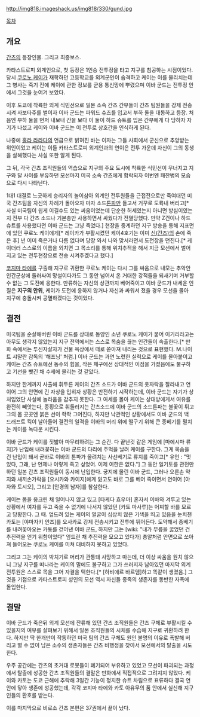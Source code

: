 http://img818.imageshack.us/img818/330/gund.jpg

[[목차]]
== 개요 ==
[[간츠]]의 등장인물. 그리고 최종보스.

카타스트로피 외계인으로, 첫 등장은 1인승 전투정을 타고 지구를 침공하는 시점이었다. 
당시 [[쿠로노 케이]]가 재학하던 고등학교를 외계군인이 습격하고 케이는 이를 물리치는데 그 병사는 죽기 전에 케이에 관한 정보를 군용 통신망에 뿌렸으며 이바 군드는 전투정 안에서 그것을 눈여겨 보았다.

이후 도쿄에 착륙한 외계 식민선으로 일본 소속 간츠 간부들이 간츠 팀원들을 강제 전송시켜 사보타주를 벌이자 이바 군드는 파워드 슈츠를 입고서 부하 둘을 대동하고 등장. 처음엔 부하 둘을 먼저 내보내 간을 보다 이 둘이 하드 슈트를 입은 간부에게 다 당하자 자기가 나섰고 케이와 이바 군드는 이 전투로 상호간을 인식하게 된다.

나중에 [[훌라 라라다]]의 언급으로 밝혀진 바는 이자는 그들 사회에서 군신으로 추앙받는 위인이었고 케이는 이들 카타스트로피 외계인과의 연이은 전투 가운데 자신이 그의 동생을 살해했다는 사실 또한 알게 된다.

그 뒤, 각국 간츠 조직원들의 역습으로 지구의 주요 도시에 착륙한 식민선이 무너지고 지구와 달 사이를 부유하던 모선마저 미국 소속 간츠에게 함락되자 이번엔 패잔병의 모습으로 다시 나타난다. 

1대1 대결로 느긋하게 승리자의 놀이삼아 외계인 전투원들을 근접전으로만 죽여대던 미국 간츠팀을 자신의 차례가 돌아오자 마자 소드[[톤파]]만 들고서 거꾸로 도륙내 버리고[* 사실 미국팀이 쉽게 이길수도 있는 싸움이었는데 단순한 허세였는지 아니면 방심이였는지 전부 다 간츠 소드나 기본총만 사용하면서 싸웠다가 전멸당했다. 만약 Z건이나 하드슈트를 사용했다면 이바 군드는 그냥 죽었다.] 현장을 중계하던 지구 방송을 통해 지표면에 있던 쿠로노 케이에게[* 레이카가 부활시켰던 케이4호기는 이미 [[신(간츠)]]의 손에 죽은 후] 넌 이미 죽은거나 다름 없다며 당장 와서 나와 맞서라면서 도전장을 던진다.[* 케이더러 스스로의 이름을 외치면 그 목소리를 통해 위치추적을 해서 지금 모선에서 벌어지고 있는 전투현장으로 전송 시켜주겠다고 했다.]

[[코지마 타에]]를 구출해 지구로 귀환한 쿠로노 케이는 다시 그를 싸움으로 내모는 추악안 인간군상에 둘러싸여 망설이다가도 그 동안 넘어서 온 거대한 강적들을 되새기며 거부할 수 없는 그 도전에 응한다. 만류하는 자신의 상관까지 베어죽이고 이바 군드가 내세운 인질은 '''지구의 안위''', 케이가 도전에 응하지 않거나 자신과 싸워서 졌을 경우 모선을 몰아 지구에 충돌시켜 공멸하겠다는 것이었다.

== 결전 ==

미국팀을 순살해버린 이바 군드를 상대로 동양인 소년 쿠로노 케이가 붙어 이기리라고는 아무도 생각지 않았는지 지구 전역에서는 스스로 목숨을 끊는 인간들이 속출한다.[* 만화 속에서는 투신자살자가 건물 옥상에서 떼로 쏟아져 내리는 것으로 표현했다. M.나이트 샤말란 감독의 '해프닝' 처럼.] 이바 군드는 과연 노련한 실력으로 케이를 몰아붙이고 케이는 간츠 슈트에선 동수의 힘을, 작은 체구에선 상대적인 이점을 가졌음에도 불구하고 기선을 뺏긴 채 수세에 몰리는 것 같았다.

하지만 한계까지 사출해 휘두른 케이의 간츠 소드가 이바 군드의 옷자락을 잘라내고 연이어 그의 안면에 긴 자상을 입히자 상황은 반전하기 시작하는데, 이바 군드는 자기가 상처입었단 사실에 놀라움을 감추지 못한다. 그 여세를 몰아 케이는 상대방에게서 여유를 완전히 빼앗는다, 종횡으로 휘둘러지는 간츠소드에 이바 군드의 소드톤파는 불꽃이 튀고 그의 몸 곳곳엔 붉은 선이 좍좍 그어진다, 하지만 낙관적인 상황에서도 이바 군드의 백 드래프트 킥이 날아들어 결전의 일격을 이바의 머리 위에 떨구기 위해 큰 종베기를 펼치는 케이를 녹다운 시킨다. 

이바 군드가 케이를 짓밟아 마무리하려는 그 순간. 다 끝난것 같은 게임에 [마에시마 류지]가 난입해 내려꽃히는 이바 군드의 다리에 주먹을 날려 케이를 구한다. 그게 목숨을 건 난입이 돼서 곧바로 이바의 톤파가 올려치는 사선베기로 류지를 죽이고[* 유언 : "멋있다, 그래, 난 언제나 이렇게 죽고 싶었어. 이제 여한은 없다."] 그 동안 일기토를 관전만 하던 일본 간츠 조직원들이 동시에 난입한다. 궁지에 몰린 이바 군드, 그러나 오른손 약지와 새끼손가락을 [요시카와 카이지]에게 잃고도 바로 그를 베어 죽이면서 연이어 [야자와 토시오], 그리고 [안경의 남자]를 참살한다. 

케이는 몸을 웅크린 채 일어나지 않고 있고 [타케다 효우마] 혼자서 이바와 겨루고 있는 상황에서 여자를 두고 죽을 수 없기에 나서지 않았던 [카토 마사루]는 어찌할 바를 모르고 당황한다. 그 때. 엎드려 있는 케이의 얼굴이 심상치 않은 기색을 띄고 있음을 눈치챈 카토는 [야마자키 안즈]를 오사카로 강제 전송시키고 전투에 뛰어든다. 도약해서 종베기를 내려꽃아오는 카토를 걷어낸 이바 군드, 하지만 그는 [wiki: "내가 무릎을 꿇었던 건 추진력을 얻기 위함이었다" 엎드린 채 추진력을 모으고 있다가] 총알처럼 안면으로 쏘아져 들어오는 쿠로노 케이를 미쳐 대비하지 못하고 있었다. 

그리고 그는 케이의 박치기로 머리가 관통돼 사망하고 마는데, 더 이상 싸움을 원치 않으니 그냥 지구를 떠나라는 케이의 말에도 불구하고 그가 쓰러지자 남아있던 마지막 외계 전투원은 스스로 목을 그어 자결을 택한다.[* [하비에르 바르뎀]하고 똑같이 생겼음.] 그것을 기점으로 카타스트로피 성인의 모선 역시 자신들 종족의 생존자를 동반한 자폭에 돌입한다. 

== 결말 ==

이바 군드가 죽은뒤 외계 모선에 잔류해 있던 간츠 조직원들은 간츠 구체로 부활시킬 수 있을지의 여부를 살펴보기 위해서 일본 조직원들의 시체를 수습해 지구로 귀환하려 한다. 하지만 딱 한개만이 작동하던 미국 팀의 간츠 구체도 원인 불명의 이유로 폭발해 버리고 별 수 없이 남은 소수의 생존자들은 간츠 비행정을 찾아서 모선에서의 탈출을 시도한다.

우주 공간에는 간츠의 초거대 로봇들이 폐기되어 부유하고 있었고 모선이 파괴되는 과정에서 탈출에 성공한 간츠 조직원들의 결말은 만화에서 직접적으로 그려지지 않았다. 케이와 카토는 도쿄 근해에 추락해 3일간 기능이 정지한 슈트 차림으로 표류하다 결국 연안에 닿아 생존에 성공했는데, 각각 코지마 타에와 카토 아유무의 품 안에서 실신해 지구인들의 환호를 받는다.

이를 마지막으로 비로소 간츠 본편은 37권에서 끝이 났다.
